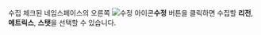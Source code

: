 수집 체크된 네임스페이스의 오른쪽 ![수정 아이콘](/img/ico-edit.svg)**수정** 버튼을 클릭하면 수집할 **리전**, **메트릭스**, **스탯**을 선택할 수 있습니다.